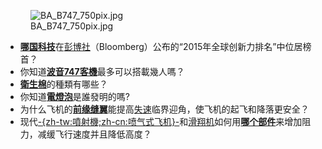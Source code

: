 <!--約3到5個條目-->

[[File:BA_B747_750pix.jpg|right]]
*'''[[韩国科技|哪国科技]]'''在[[彭博社|彭博社]]（Bloomberg）公布的“2015年全球创新力排名”中位居榜首？
*你知道'''[[波音747客機|波音747客機]]'''最多可以搭載幾人嗎？
*'''[[衛生棉|衛生棉]]'''的種類有哪些？
*你知道'''[[電燈泡|電燈泡]]'''是誰發明的嗎?
*为什么飞机的'''[[前缘缝翼|前缘缝翼]]'''能提高[[失速|失速]]临界迎角，使飞机的起飞和降落更安全？
*现代[[喷气式飞机|-{zh-tw:噴射機;zh-cn:喷气式飞机}-]]和[[滑翔机|滑翔机]]如何用'''[[扰流板_(航空)|哪个部件]]'''来增加阻力，减缓飞行速度并且降低高度？